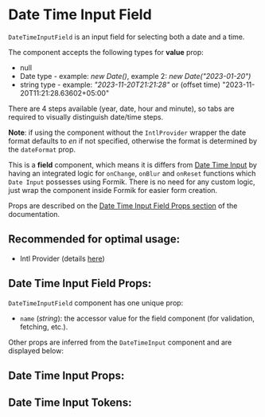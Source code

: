 

# Date Time Input Field

`DateTimeInputField` is an input field for selecting both a date and a time.

The component accepts the following types for **value** prop:

- null
- Date type - example: _new Date()_, example 2: _new Date("2023-01-20")_
- string type - example: _"2023-11-20T21:21:28"_ or (offset time) "2023-11-20T11:21:28.63602+05:00"

There are 4 steps available (year, date, hour and minute), so tabs are required to visually distinguish date/time steps.

**Note**: if using the component without the `IntlProvider` wrapper the date format defaults to _en_ if not specified,
otherwise the format is determined by the `dateFormat` prop.

This is a **field** component, which means it is differs from [Date Time Input](/docs/component-library-date-datetimeinput--with-state#datetimeinput) by having an integrated logic for `onChange`, `onBlur` and `onReset`
functions which `Date Input` possesses using Formik. There is no need for any custom logic, just wrap the component inside Formik for easier form creation.

Props are described on the [Date Time Input Field Props section](/docs/component-library-formik-elements-datetimeinputfield--disabled#date-time-input-field-props)
of the documentation.

## **Recommended for optimal usage**:

- Intl Provider (details [here](/docs/component-library-intl-intl--basic))

<Stories includePrimary={true} />

## Date Time Input Field Props:

`DateTimeInputField` component has one unique prop:

- `name` (_string_): the accessor value for the field component (for validation, fetching, etc.).

Other props are inferred from the `DateTimeInput` component and are displayed below:

## Date Time Input Props:

<ArgsTable of={DateTimeInput} />

## Date Time Input Tokens:

<ThemeTokens component="DateTimeInput" />
